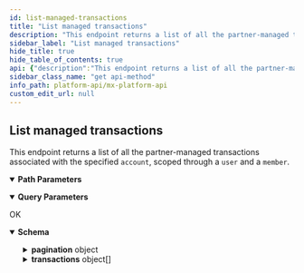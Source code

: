 ```yaml
---
id: list-managed-transactions
title: "List managed transactions"
description: "This endpoint returns a list of all the partner-managed transactions associated with the specified `account`, scoped through a `user` and a `member`."
sidebar_label: "List managed transactions"
hide_title: true
hide_table_of_contents: true
api: {"description":"This endpoint returns a list of all the partner-managed transactions associated with the specified `account`, scoped through a `user` and a `member`.","operationId":"listManagedTransactions","parameters":[{"description":"The unique id for an `account`.","example":"ACT-06d7f44b-caae-0f6e-1384-01f52e75dcb1","in":"path","name":"account_guid","required":true,"schema":{"type":"string"}},{"description":"The unique id for a `member`.","example":"MBR-7c6f361b-e582-15b6-60c0-358f12466b4b","in":"path","name":"member_guid","required":true,"schema":{"type":"string"}},{"description":"Specify current page.","example":1,"in":"query","name":"page","schema":{"type":"integer"}},{"description":"Specify records per page.","example":10,"in":"query","name":"records_per_page","schema":{"type":"integer"}},{"description":"The unique id for a `user`.","example":"USR-fa7537f3-48aa-a683-a02a-b18940482f54","in":"path","name":"user_guid","required":true,"schema":{"type":"string"}}],"responses":{"200":{"content":{"application/vnd.mx.api.v1+json":{"schema":{"properties":{"pagination":{"properties":{"current_page":{"example":1,"type":"integer"},"per_page":{"example":25,"type":"integer"},"total_entries":{"example":1,"type":"integer"},"total_pages":{"example":1,"type":"integer"}},"type":"object"},"transactions":{"items":{"properties":{"account_guid":{"example":"ACT-06d7f44b-caae-0f6e-1384-01f52e75dcb1","nullable":true,"type":"string"},"account_id":{"example":"account123","nullable":true,"type":"string"},"amount":{"example":61.11,"nullable":true,"type":"number"},"category":{"example":"Groceries","nullable":true,"type":"string"},"category_guid":{"example":"CAT-9588eaad-90a4-bb5c-66c8-1812503d0db8","nullable":true,"type":"string"},"check_number_string":{"example":"6812","nullable":true,"type":"string"},"created_at":{"example":"2016-10-06T09:43:42.000Z","nullable":true,"type":"string"},"currency_code":{"example":"USD","nullable":true,"type":"string"},"date":{"example":"2013-09-23T00:00:00.000Z","nullable":true,"type":"string"},"description":{"example":"Whole foods","nullable":true,"type":"string"},"extended_transaction_type":{"example":"partner_transaction_type","nullable":true,"type":"string"},"guid":{"example":"TRN-265abee9-889b-af6a-c69b-25157db2bdd9","nullable":true,"type":"string"},"id":{"example":"transaction-265abee9-889b-af6a-c69b-25157db2bdd9","nullable":true,"type":"string"},"is_bill_pay":{"example":false,"nullable":true,"type":"boolean"},"is_direct_deposit":{"example":false,"nullable":true,"type":"boolean"},"is_expense":{"example":true,"nullable":true,"type":"boolean"},"is_fee":{"example":false,"nullable":true,"type":"boolean"},"is_income":{"example":false,"nullable":true,"type":"boolean"},"is_international":{"example":false,"nullable":true,"type":"boolean"},"is_overdraft_fee":{"example":false,"nullable":true,"type":"boolean"},"is_payroll_advance":{"example":false,"nullable":true,"type":"boolean"},"is_recurring":{"example":false,"nullable":true,"type":"boolean"},"is_subscription":{"example":false,"nullable":true,"type":"boolean"},"latitude":{"example":-43.2075,"nullable":true,"type":"number"},"localized_description":{"example":"This is a localized_description","nullable":true,"type":"string"},"localized_memo":{"example":"This is a localized_memo","nullable":true,"type":"string"},"longitude":{"example":139.691706,"nullable":true,"type":"number"},"member_guid":{"example":"MBR-7c6f361b-e582-15b6-60c0-358f12466b4b","nullable":true,"type":"string"},"member_is_managed_by_user":{"example":false,"nullable":true,"type":"boolean"},"memo":{"example":"This is a memo","nullable":true,"type":"string"},"merchant_category_code":{"example":5411,"nullable":true,"type":"integer"},"merchant_guid":{"example":"MCH-7ed79542-884d-2b1b-dd74-501c5cc9d25b","nullable":true,"type":"string"},"merchant_location_guid":{"example":"MCL-00024e59-18b5-4d79-b879-2a7896726fea","nullable":true,"type":"string"},"metadata":{"example":"some metadata","nullable":true,"type":"string"},"original_description":{"example":"WHOLEFDS TSQ 102","nullable":true,"type":"string"},"posted_at":{"example":"2016-10-07T06:00:00.000Z","nullable":true,"type":"string"},"status":{"example":"POSTED","nullable":true,"type":"string"},"top_level_category":{"example":"Food & Dining","nullable":true,"type":"string"},"transacted_at":{"example":"2016-10-06T13:00:00.000Z","nullable":true,"type":"string"},"type":{"example":"DEBIT","nullable":true,"type":"string"},"updated_at":{"example":"2016-10-07T05:49:12.000Z","nullable":true,"type":"string"},"user_guid":{"example":"USR-fa7537f3-48aa-a683-a02a-b18940482f54","nullable":true,"type":"string"},"user_id":{"example":"user123","nullable":true,"type":"string"}},"type":"object"},"type":"array"}},"type":"object"}}},"description":"OK"}},"tags":["users"],"method":"get","path":"/users/{user_guid}/managed_members/{member_guid}/accounts/{account_guid}/transactions","servers":[{"url":"https://api.mx.com"},{"url":"https://int-api.mx.com"}],"security":[{"basicAuth":[]}],"securitySchemes":{"basicAuth":{"scheme":"basic","type":"http"}},"info":{"contact":{"name":"MX Platform API","url":"https://www.mx.com/products/platform-api"},"description":"The MX Platform API is a powerful, fully-featured API designed to make aggregating and enhancing financial data easy and reliable. It can seamlessly connect your app or website to tens of thousands of financial institutions.","title":"MX Platform API","version":"0.1.0"},"postman":{"name":"List managed transactions","description":{"content":"This endpoint returns a list of all the partner-managed transactions associated with the specified `account`, scoped through a `user` and a `member`.","type":"text/plain"},"url":{"path":["users",":user_guid","managed_members",":member_guid","accounts",":account_guid","transactions"],"host":["{{baseUrl}}"],"query":[{"disabled":false,"description":{"content":"Specify current page.","type":"text/plain"},"key":"page","value":""},{"disabled":false,"description":{"content":"Specify records per page.","type":"text/plain"},"key":"records_per_page","value":""}],"variable":[{"disabled":false,"description":{"content":"(Required) The unique id for an `account`.","type":"text/plain"},"type":"any","value":"","key":"account_guid"},{"disabled":false,"description":{"content":"(Required) The unique id for a `member`.","type":"text/plain"},"type":"any","value":"","key":"member_guid"},{"disabled":false,"description":{"content":"(Required) The unique id for a `user`.","type":"text/plain"},"type":"any","value":"","key":"user_guid"}]},"header":[{"key":"Accept","value":"application/vnd.mx.api.v1+json"}],"method":"GET"}}
sidebar_class_name: "get api-method"
info_path: platform-api/mx-platform-api
custom_edit_url: null
---
```



## List managed transactions



This endpoint returns a list of all the partner-managed transactions associated with the specified `account`, scoped through a `user` and a `member`.

<details style={{"marginBottom":"1rem"}} data-collapsed={false} open={true}><summary style={{}}><strong>Path Parameters</strong></summary><div><ul><ParamsItem className={"paramsItem"} param={{"description":"The unique id for an `account`.","example":"ACT-06d7f44b-caae-0f6e-1384-01f52e75dcb1","in":"path","name":"account_guid","required":true,"schema":{"type":"string"}}}></ParamsItem><ParamsItem className={"paramsItem"} param={{"description":"The unique id for a `member`.","example":"MBR-7c6f361b-e582-15b6-60c0-358f12466b4b","in":"path","name":"member_guid","required":true,"schema":{"type":"string"}}}></ParamsItem><ParamsItem className={"paramsItem"} param={{"description":"The unique id for a `user`.","example":"USR-fa7537f3-48aa-a683-a02a-b18940482f54","in":"path","name":"user_guid","required":true,"schema":{"type":"string"}}}></ParamsItem></ul></div></details><details style={{"marginBottom":"1rem"}} data-collapsed={false} open={true}><summary style={{}}><strong>Query Parameters</strong></summary><div><ul><ParamsItem className={"paramsItem"} param={{"description":"Specify current page.","example":1,"in":"query","name":"page","schema":{"type":"integer"}}}></ParamsItem><ParamsItem className={"paramsItem"} param={{"description":"Specify records per page.","example":10,"in":"query","name":"records_per_page","schema":{"type":"integer"}}}></ParamsItem></ul></div></details><div><ApiTabs><TabItem label={"200"} value={"200"}><div>

OK

</div><div><MimeTabs schemaType={"response"}><TabItem label={"application/vnd.mx.api.v1+json"} value={"application/vnd.mx.api.v1+json"}><SchemaTabs><TabItem label={"Schema"} value={"Schema"}><details style={{}} data-collapsed={false} open={true}><summary style={{"textAlign":"left"}}><strong>Schema</strong></summary><div style={{"textAlign":"left","marginLeft":"1rem"}}></div><ul style={{"marginLeft":"1rem"}}><SchemaItem collapsible={true} className={"schemaItem"}><details style={{}}><summary style={{}}><strong>pagination</strong><span style={{"opacity":"0.6"}}> object</span></summary><div style={{"marginLeft":"1rem"}}><SchemaItem collapsible={false} name={"current_page"} required={false} schemaName={"integer"} qualifierMessage={undefined} schema={{"example":1,"type":"integer"}}></SchemaItem><SchemaItem collapsible={false} name={"per_page"} required={false} schemaName={"integer"} qualifierMessage={undefined} schema={{"example":25,"type":"integer"}}></SchemaItem><SchemaItem collapsible={false} name={"total_entries"} required={false} schemaName={"integer"} qualifierMessage={undefined} schema={{"example":1,"type":"integer"}}></SchemaItem><SchemaItem collapsible={false} name={"total_pages"} required={false} schemaName={"integer"} qualifierMessage={undefined} schema={{"example":1,"type":"integer"}}></SchemaItem></div></details></SchemaItem><SchemaItem collapsible={true} className={"schemaItem"}><details style={{}}><summary style={{}}><strong>transactions</strong><span style={{"opacity":"0.6"}}> object[]</span></summary><div style={{"marginLeft":"1rem"}}><li><div style={{"fontSize":"var(--ifm-code-font-size)","opacity":"0.6","marginLeft":"-.5rem","paddingBottom":".5rem"}}>Array [</div></li><SchemaItem collapsible={false} name={"account_guid"} required={false} schemaName={"string"} qualifierMessage={undefined} schema={{"example":"ACT-06d7f44b-caae-0f6e-1384-01f52e75dcb1","nullable":true,"type":"string"}}></SchemaItem><SchemaItem collapsible={false} name={"account_id"} required={false} schemaName={"string"} qualifierMessage={undefined} schema={{"example":"account123","nullable":true,"type":"string"}}></SchemaItem><SchemaItem collapsible={false} name={"amount"} required={false} schemaName={"number"} qualifierMessage={undefined} schema={{"example":61.11,"nullable":true,"type":"number"}}></SchemaItem><SchemaItem collapsible={false} name={"category"} required={false} schemaName={"string"} qualifierMessage={undefined} schema={{"example":"Groceries","nullable":true,"type":"string"}}></SchemaItem><SchemaItem collapsible={false} name={"category_guid"} required={false} schemaName={"string"} qualifierMessage={undefined} schema={{"example":"CAT-9588eaad-90a4-bb5c-66c8-1812503d0db8","nullable":true,"type":"string"}}></SchemaItem><SchemaItem collapsible={false} name={"check_number_string"} required={false} schemaName={"string"} qualifierMessage={undefined} schema={{"example":"6812","nullable":true,"type":"string"}}></SchemaItem><SchemaItem collapsible={false} name={"created_at"} required={false} schemaName={"string"} qualifierMessage={undefined} schema={{"example":"2016-10-06T09:43:42.000Z","nullable":true,"type":"string"}}></SchemaItem><SchemaItem collapsible={false} name={"currency_code"} required={false} schemaName={"string"} qualifierMessage={undefined} schema={{"example":"USD","nullable":true,"type":"string"}}></SchemaItem><SchemaItem collapsible={false} name={"date"} required={false} schemaName={"string"} qualifierMessage={undefined} schema={{"example":"2013-09-23T00:00:00.000Z","nullable":true,"type":"string"}}></SchemaItem><SchemaItem collapsible={false} name={"description"} required={false} schemaName={"string"} qualifierMessage={undefined} schema={{"example":"Whole foods","nullable":true,"type":"string"}}></SchemaItem><SchemaItem collapsible={false} name={"extended_transaction_type"} required={false} schemaName={"string"} qualifierMessage={undefined} schema={{"example":"partner_transaction_type","nullable":true,"type":"string"}}></SchemaItem><SchemaItem collapsible={false} name={"guid"} required={false} schemaName={"string"} qualifierMessage={undefined} schema={{"example":"TRN-265abee9-889b-af6a-c69b-25157db2bdd9","nullable":true,"type":"string"}}></SchemaItem><SchemaItem collapsible={false} name={"id"} required={false} schemaName={"string"} qualifierMessage={undefined} schema={{"example":"transaction-265abee9-889b-af6a-c69b-25157db2bdd9","nullable":true,"type":"string"}}></SchemaItem><SchemaItem collapsible={false} name={"is_bill_pay"} required={false} schemaName={"boolean"} qualifierMessage={undefined} schema={{"example":false,"nullable":true,"type":"boolean"}}></SchemaItem><SchemaItem collapsible={false} name={"is_direct_deposit"} required={false} schemaName={"boolean"} qualifierMessage={undefined} schema={{"example":false,"nullable":true,"type":"boolean"}}></SchemaItem><SchemaItem collapsible={false} name={"is_expense"} required={false} schemaName={"boolean"} qualifierMessage={undefined} schema={{"example":true,"nullable":true,"type":"boolean"}}></SchemaItem><SchemaItem collapsible={false} name={"is_fee"} required={false} schemaName={"boolean"} qualifierMessage={undefined} schema={{"example":false,"nullable":true,"type":"boolean"}}></SchemaItem><SchemaItem collapsible={false} name={"is_income"} required={false} schemaName={"boolean"} qualifierMessage={undefined} schema={{"example":false,"nullable":true,"type":"boolean"}}></SchemaItem><SchemaItem collapsible={false} name={"is_international"} required={false} schemaName={"boolean"} qualifierMessage={undefined} schema={{"example":false,"nullable":true,"type":"boolean"}}></SchemaItem><SchemaItem collapsible={false} name={"is_overdraft_fee"} required={false} schemaName={"boolean"} qualifierMessage={undefined} schema={{"example":false,"nullable":true,"type":"boolean"}}></SchemaItem><SchemaItem collapsible={false} name={"is_payroll_advance"} required={false} schemaName={"boolean"} qualifierMessage={undefined} schema={{"example":false,"nullable":true,"type":"boolean"}}></SchemaItem><SchemaItem collapsible={false} name={"is_recurring"} required={false} schemaName={"boolean"} qualifierMessage={undefined} schema={{"example":false,"nullable":true,"type":"boolean"}}></SchemaItem><SchemaItem collapsible={false} name={"is_subscription"} required={false} schemaName={"boolean"} qualifierMessage={undefined} schema={{"example":false,"nullable":true,"type":"boolean"}}></SchemaItem><SchemaItem collapsible={false} name={"latitude"} required={false} schemaName={"number"} qualifierMessage={undefined} schema={{"example":-43.2075,"nullable":true,"type":"number"}}></SchemaItem><SchemaItem collapsible={false} name={"localized_description"} required={false} schemaName={"string"} qualifierMessage={undefined} schema={{"example":"This is a localized_description","nullable":true,"type":"string"}}></SchemaItem><SchemaItem collapsible={false} name={"localized_memo"} required={false} schemaName={"string"} qualifierMessage={undefined} schema={{"example":"This is a localized_memo","nullable":true,"type":"string"}}></SchemaItem><SchemaItem collapsible={false} name={"longitude"} required={false} schemaName={"number"} qualifierMessage={undefined} schema={{"example":139.691706,"nullable":true,"type":"number"}}></SchemaItem><SchemaItem collapsible={false} name={"member_guid"} required={false} schemaName={"string"} qualifierMessage={undefined} schema={{"example":"MBR-7c6f361b-e582-15b6-60c0-358f12466b4b","nullable":true,"type":"string"}}></SchemaItem><SchemaItem collapsible={false} name={"member_is_managed_by_user"} required={false} schemaName={"boolean"} qualifierMessage={undefined} schema={{"example":false,"nullable":true,"type":"boolean"}}></SchemaItem><SchemaItem collapsible={false} name={"memo"} required={false} schemaName={"string"} qualifierMessage={undefined} schema={{"example":"This is a memo","nullable":true,"type":"string"}}></SchemaItem><SchemaItem collapsible={false} name={"merchant_category_code"} required={false} schemaName={"integer"} qualifierMessage={undefined} schema={{"example":5411,"nullable":true,"type":"integer"}}></SchemaItem><SchemaItem collapsible={false} name={"merchant_guid"} required={false} schemaName={"string"} qualifierMessage={undefined} schema={{"example":"MCH-7ed79542-884d-2b1b-dd74-501c5cc9d25b","nullable":true,"type":"string"}}></SchemaItem><SchemaItem collapsible={false} name={"merchant_location_guid"} required={false} schemaName={"string"} qualifierMessage={undefined} schema={{"example":"MCL-00024e59-18b5-4d79-b879-2a7896726fea","nullable":true,"type":"string"}}></SchemaItem><SchemaItem collapsible={false} name={"metadata"} required={false} schemaName={"string"} qualifierMessage={undefined} schema={{"example":"some metadata","nullable":true,"type":"string"}}></SchemaItem><SchemaItem collapsible={false} name={"original_description"} required={false} schemaName={"string"} qualifierMessage={undefined} schema={{"example":"WHOLEFDS TSQ 102","nullable":true,"type":"string"}}></SchemaItem><SchemaItem collapsible={false} name={"posted_at"} required={false} schemaName={"string"} qualifierMessage={undefined} schema={{"example":"2016-10-07T06:00:00.000Z","nullable":true,"type":"string"}}></SchemaItem><SchemaItem collapsible={false} name={"status"} required={false} schemaName={"string"} qualifierMessage={undefined} schema={{"example":"POSTED","nullable":true,"type":"string"}}></SchemaItem><SchemaItem collapsible={false} name={"top_level_category"} required={false} schemaName={"string"} qualifierMessage={undefined} schema={{"example":"Food & Dining","nullable":true,"type":"string"}}></SchemaItem><SchemaItem collapsible={false} name={"transacted_at"} required={false} schemaName={"string"} qualifierMessage={undefined} schema={{"example":"2016-10-06T13:00:00.000Z","nullable":true,"type":"string"}}></SchemaItem><SchemaItem collapsible={false} name={"type"} required={false} schemaName={"string"} qualifierMessage={undefined} schema={{"example":"DEBIT","nullable":true,"type":"string"}}></SchemaItem><SchemaItem collapsible={false} name={"updated_at"} required={false} schemaName={"string"} qualifierMessage={undefined} schema={{"example":"2016-10-07T05:49:12.000Z","nullable":true,"type":"string"}}></SchemaItem><SchemaItem collapsible={false} name={"user_guid"} required={false} schemaName={"string"} qualifierMessage={undefined} schema={{"example":"USR-fa7537f3-48aa-a683-a02a-b18940482f54","nullable":true,"type":"string"}}></SchemaItem><SchemaItem collapsible={false} name={"user_id"} required={false} schemaName={"string"} qualifierMessage={undefined} schema={{"example":"user123","nullable":true,"type":"string"}}></SchemaItem><li><div style={{"fontSize":"var(--ifm-code-font-size)","opacity":"0.6","marginLeft":"-.5rem"}}>]</div></li></div></details></SchemaItem></ul></details></TabItem><TabItem label={"Example (from schema)"} value={"Example (from schema)"}><ResponseSamples responseExample={"{\n  \"pagination\": {\n    \"current_page\": 1,\n    \"per_page\": 25,\n    \"total_entries\": 1,\n    \"total_pages\": 1\n  },\n  \"transactions\": [\n    {\n      \"account_guid\": \"ACT-06d7f44b-caae-0f6e-1384-01f52e75dcb1\",\n      \"account_id\": \"account123\",\n      \"amount\": 61.11,\n      \"category\": \"Groceries\",\n      \"category_guid\": \"CAT-9588eaad-90a4-bb5c-66c8-1812503d0db8\",\n      \"check_number_string\": \"6812\",\n      \"created_at\": \"2016-10-06T09:43:42.000Z\",\n      \"currency_code\": \"USD\",\n      \"date\": \"2013-09-23T00:00:00.000Z\",\n      \"description\": \"Whole foods\",\n      \"extended_transaction_type\": \"partner_transaction_type\",\n      \"guid\": \"TRN-265abee9-889b-af6a-c69b-25157db2bdd9\",\n      \"id\": \"transaction-265abee9-889b-af6a-c69b-25157db2bdd9\",\n      \"is_bill_pay\": false,\n      \"is_direct_deposit\": false,\n      \"is_expense\": true,\n      \"is_fee\": false,\n      \"is_income\": false,\n      \"is_international\": false,\n      \"is_overdraft_fee\": false,\n      \"is_payroll_advance\": false,\n      \"is_recurring\": false,\n      \"is_subscription\": false,\n      \"latitude\": -43.2075,\n      \"localized_description\": \"This is a localized_description\",\n      \"localized_memo\": \"This is a localized_memo\",\n      \"longitude\": 139.691706,\n      \"member_guid\": \"MBR-7c6f361b-e582-15b6-60c0-358f12466b4b\",\n      \"member_is_managed_by_user\": false,\n      \"memo\": \"This is a memo\",\n      \"merchant_category_code\": 5411,\n      \"merchant_guid\": \"MCH-7ed79542-884d-2b1b-dd74-501c5cc9d25b\",\n      \"merchant_location_guid\": \"MCL-00024e59-18b5-4d79-b879-2a7896726fea\",\n      \"metadata\": \"some metadata\",\n      \"original_description\": \"WHOLEFDS TSQ 102\",\n      \"posted_at\": \"2016-10-07T06:00:00.000Z\",\n      \"status\": \"POSTED\",\n      \"top_level_category\": \"Food & Dining\",\n      \"transacted_at\": \"2016-10-06T13:00:00.000Z\",\n      \"type\": \"DEBIT\",\n      \"updated_at\": \"2016-10-07T05:49:12.000Z\",\n      \"user_guid\": \"USR-fa7537f3-48aa-a683-a02a-b18940482f54\",\n      \"user_id\": \"user123\"\n    }\n  ]\n}"} language={"json"}></ResponseSamples></TabItem></SchemaTabs></TabItem></MimeTabs></div></TabItem></ApiTabs></div>
      